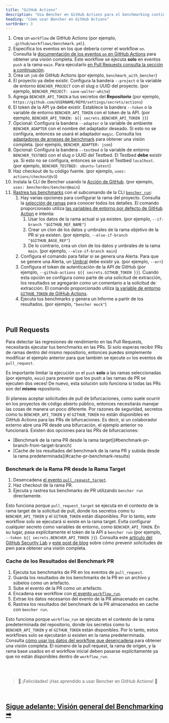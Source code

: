 ```yaml
---
title: "GitHub Actions"
description: "Usa Bencher en GitHub Actions para el benchmarking continuo en las pull requests"
heading: "Cómo usar Bencher en GitHub Actions"
sortOrder: 3
---
```



<GitHubActions1 />

1. Crea un `workflow` de GitHub Actions (por ejemplo, `.github/workflows/benchmark.yml`).
2. Especifica los eventos en los que debería correr el workflow `on`. Consulta la [documentación de los eventos `on` en GitHub Actions](https://docs.github.com/es/actions/using-workflows/workflow-syntax-for-github-actions#on) para obtener una visión completa. Este workflow se ejecuta **solo** en eventos `push` a la rama `main`. Para ejecutarlo [en Pull Requests consulta la sección a continuación](#pull-requests).
3. Crea un `job` de GitHub Actions (por ejemplo, `benchmark_with_bencher`)
4. El proyecto ya debe existir. Configura la bandera `--project` o la variable de entorno `BENCHER_PROJECT` con el slug o UUID del proyecto. (por ejemplo, `BENCHER_PROJECT: save-walter-white`)
5. Agrega `BENCHER_API_TOKEN` a tus secretos del **Repositorio** (por ejemplo, `https://github.com/USERNAME/REPO/settings/secrets/actions`)
6. El token de la API ya debe existir. Establece la bandera `--token` o la variable de entorno `BENCHER_API_TOKEN` con el token de la API. (por ejemplo, `BENCHER_API_TOKEN: ${{ secrets.BENCHER_API_TOKEN }}`)
7. Opcional: Configura la bandera `--adapter` o la variable de ambiente `BENCHER_ADAPTER` con el nombre del adaptador deseado. Si esto no se configura, entonces se usará el adaptador `magic`. Consulta los [adaptadores de arneses de benchmark](/docs/es/explanation/adapters) para obtener una visión completa. (por ejemplo, `BENCHER_ADAPTER: json`)
8. Opcional: Configura la bandera `--testbed` o la variable de entorno `BENCHER_TESTBED` con el slug o UUID del Testbed. El Testbed **debe** existir ya. Si esto no se configura, entonces se usará el Testbed `localhost`. (por ejemplo, `BENCHER_TESTBED: ubuntu-latest`)
9. Haz checkout de tu código fuente. (por ejemplo, `uses: actions/checkout@v3`)
10. Instala la CLI de Bencher usando la [Acción de GitHub](https://github.com/marketplace/actions/bencher-cli). (por ejemplo, `uses: bencherdev/bencher@main`)
11. [Rastrea tus benchmarks](/docs/es/how-to/track-benchmarks) con el subcomando de la CLI <code><a href="/docs/es/explanation/bencher-run">bencher run</a></code>:
    1. Hay varias opciones para configurar la rama del proyecto. Consulta la [selección de ramas](/docs/es/how-to/branch-selection) para conocer todos los detalles. El comando proporcionado utiliza [las variables de entorno por defecto de GitHub Action](https://docs.github.com/es/actions/learn-github-actions/variables#default-environment-variables) e intenta:
        1. Usar los datos de la rama actual si ya existen. (por ejemplo, `--if-branch "$GITHUB_REF_NAME"`)
        2. Crear un clon de los datos y umbrales de la rama objetivo de la PR si ya existen. (por ejemplo, `--else-if-branch "$GITHUB_BASE_REF"`)
        3. De lo contrario, crea un clon de los datos y umbrales de la rama `main`. (por ejemplo, `--else-if-branch main`)
    2. Configura el comando para fallar si se genera una Alerta. Para que se genere una Alerta, un [Umbral](/docs/es/explanation/thresholds) debe existir ya. (por ejemplo, `--err`)
    3. Configura el token de autenticación de la API de GitHub (por ejemplo, `--github-actions ${{ secrets.GITHUB_TOKEN }}`). Cuando esta opción se configura como parte de una solicitud de extracción, los resultados se agregarán como un comentario a la solicitud de extracción. El comando proporcionado utiliza [la variable de entorno `GITHUB_TOKEN` de GitHub Actions](https://docs.github.com/es/actions/security-guides/automatic-token-authentication).
    4. Ejecuta tus benchmarks y genera un Informe a partir de los resultados. (por ejemplo, `"bencher mock"`)

<br/>

## Pull Requests

Para detectar las regresiones de rendimiento en las Pull Requests, necesitarás ejecutar tus benchmarks en las PRs.
Si solo esperas recibir PRs de ramas dentro del mismo repositorio, entonces puedes simplemente modificar el ejemplo anterior para que también se ejecute `on` los eventos de `pull_request`.

<GitHubActions2 />

Es importante limitar la ejecución `on` el `push` **solo** a las ramas seleccionadas (por ejemplo, `main`)
para prevenir que los push a las ramas de PR se ejecuten dos veces!
De nuevo, esta solución solo funciona si todas las PRs son del **mismo** repositorio.

Si planeas aceptar solicitudes de pull de bifurcaciones, como suele ocurrir en los proyectos de código abierto público,
entonces necesitarás manejar las cosas de manera un poco diferente.
Por razones de seguridad, secretos como tu `BENCHER_API_TOKEN` y el `GITHUB_TOKEN` no están disponibles en GitHub Actions para las PRs de bifurcaciones.
Es decir, si un colaborador externo abre una PR desde una bifurcación, el ejemplo anterior no funcionará.
Existen dos opciones para las PRs de bifurcaciones:

<ul>
  <li>[Benchmark de la rama PR desde la rama target](#benchmark-pr-branch-from-target-branch)</li>
  <li>[Cache de los resultados del benchmark de la rama PR y subida desde la rama predeterminada](#cache-pr-benchmark-results)</li>
</ul>

### Benchmark de la Rama PR desde la Rama Target

1. Desencadena [el evento `pull_request_target`](https://docs.github.com/es/actions/using-workflows/events-that-trigger-workflows#pull_request_target).
2. Haz checkout de la rama PR.
3. Ejecuta y rastrea tus benchmarks de PR utilizando `bencher run` directamente.

Esto funciona porque `pull_request_target` se ejecuta en el contexto de la rama target de la solicitud de pull,
donde los secretos como tu `BENCHER_API_TOKEN` y el `GITHUB_TOKEN` están disponibles.
Por lo tanto, este workflow solo se ejecutará si existe en la rama target.
Evita configurar cualquier secreto como variables de entorno, como `BENCHER_API_TOKEN`.
En su lugar, pasa explícitamente el token de la API a `bencher run` (por ejemplo, `--token ${{ secrets.BENCHER_API_TOKEN }}`).
Consulta este [artículo del GitHub Security Lab](https://securitylab.github.com/research/github-actions-preventing-pwn-requests/)
y [este post de blog](https://nathandavison.com/blog/github-actions-and-the-threat-of-malicious-pull-requests)
sobre cómo prevenir solicitudes de pwn para obtener una visión completa.

<GitHubActions3 />

### Cache de los Resultados del Benchmark PR

1. Ejecuta tus benchmarks de PR en los eventos de `pull_request`.
2. Guarda los resultados de los benchmarks de la PR en un archivo y súbelos como un artefacto.
3. Sube el evento de la PR como un artefacto.
4. Encadena ese workflow con [el evento `workflow_run`](https://docs.github.com/es/actions/using-workflows/events-that-trigger-workflows#workflow_run).
5. Extrae los datos necesarios del evento de la PR almacenado en cache.
6. Rastrea los resultados del benchmark de la PR almacenados en cache con `bencher run`.

Esto funciona porque `workflow_run` se ejecuta en el contexto de la rama predeterminada del repositorio,
donde los secretos como tu `BENCHER_API_TOKEN` y el `GITHUB_TOKEN` están disponibles.
Por lo tanto, estos workflows solo se ejecutarán si existen en la rama predeterminada.
Consulta [cómo usar los datos del workflow que desencadena](https://docs.github.com/es/actions/using-workflows/events-that-trigger-workflows#using-data-from-the-triggering-workflow) para obtener una visión completa.
El número de la pull request, la rama de origen, y la rama base usados en el workflow inicial deben pasarse explícitamente ya que no están disponibles dentro de `workflow_run`.

<GitHubActions4 />

<br/>
<br/>

> 🐰 ¡Felicidades! ¡Has aprendido a usar Bencher en GitHub Actions! 🎉

<br/>

<h2><a href="/docs/es/explanation/benchmarking">Sigue adelante: Visión general del Benchmarking ➡</a></h2>